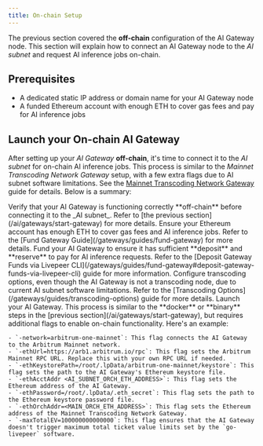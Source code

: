 ```yaml
---
title: On-chain Setup
---
```


The previous section covered the **off-chain** configuration of the AI Gateway
node. This section will explain how to connect an AI Gateway node to the _AI
subnet_ and request AI inference jobs on-chain.

## Prerequisites

- A dedicated static IP address or domain name for your AI Gateway node
- A funded Ethereum account with enough ETH to cover gas fees and pay for AI
  inference jobs

## Launch your On-chain AI Gateway

After setting up your _AI Gateway_ **off-chain**, it's time to connect it to the
_AI subnet_ for on-chain AI inference jobs. This process is similar to the
_Mainnet Transcoding Network Gateway_ setup, with a few extra flags due to AI
subnet software limitations. See the
[Mainnet Transcoding Network Gateway](/gateways/guides/gateway-overview) guide
for details. Below is a summary:

<Steps>
  <Step title="Verify Off-chain AI Gateway">
    Verify that your AI Gateway is functioning correctly **off-chain** before connecting it to the _AI subnet_. Refer to [the previous section](/ai/gateways/start-gateway) for more details.
  </Step>
  <Step title="Prepare your Ethereum account">
    Ensure your Ethereum account has enough ETH to cover gas fees and AI inference jobs. Refer to the [Fund Gateway Guide](/gateways/guides/fund-gateway) for more details.
  </Step>
  <Step title="Fund your AI Gateway">
    Fund your AI Gateway to ensure it has sufficient **deposit** and **reserve** to pay for AI inference requests. Refer to the [Deposit Gateway Funds via Livepeer CLI](/gateways/guides/fund-gateway#deposit-gateway-funds-via-livepeer-cli) guide for more information.
  </Step>
  <Step title="Configure Transcoding Options">
    Configure transcoding options, even though the AI Gateway is not a transcoding node, due to current AI subnet software limitations. Refer to the [Transcoding Options](/gateways/guides/transcoding-options) guide for more details.
  </Step>
  <Step title="Launch an AI Gateway">
    Launch your AI Gateway. This process is similar to the **docker** or **binary** steps in the [previous section](/ai/gateways/start-gateway), but requires additional flags to enable on-chain functionality. Here's an example:

    - `-network=arbitrum-one-mainnet`: This flag connects the AI Gateway to the Arbitrum Mainnet network.
    - `-ethUrl=https://arb1.arbitrum.io/rpc`: This flag sets the Arbitrum Mainnet RPC URL. Replace this with your own RPC URL if needed.
    - `-ethKeystorePath=/root/.lpData/arbitrum-one-mainnet/keystore`: This flag sets the path to the AI Gateway's Ethereum keystore file.
    - `-ethAcctAddr <AI_SUBNET_ORCH_ETH_ADDRESS>`: This flag sets the Ethereum address of the AI Gateway.
    - `-ethPassword=/root/.lpData/.eth_secret`: This flag sets the path to the Ethereum keystore password file.
    - `-ethOrchAddr=<MAIN_ORCH_ETH_ADDRESS>`: This flag sets the Ethereum address of the Mainnet Transcoding Network Gateway.
    - `-maxTotalEV=100000000000000`: This flag ensures that the AI Gateway doesn't trigger maximum total ticket value limits set by the `go-livepeer` software.

  </Step>
</Steps>
